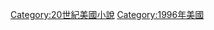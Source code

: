 {{Year by category
|m=1
|c=9
|d=9
|y=6
|cat=美國小說
|sortkey=小說
|parent=
|subcat=1996年小說
}}

[[Category:20世紀美國小說|Category:20世紀美國小說]]
[[Category:1996年美國|Category:1996年美國]]